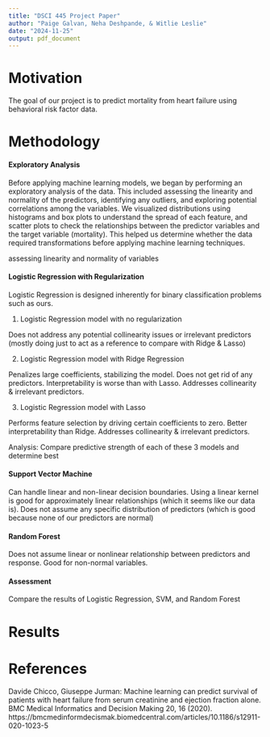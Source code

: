 ```yaml
---
title: "DSCI 445 Project Paper"
author: "Paige Galvan, Neha Deshpande, & Witlie Leslie"
date: "2024-11-25"
output: pdf_document
---
```


# Motivation

The goal of our project is to predict mortality from heart failure using behavioral risk factor data.

# Methodology

#### Exploratory Analysis 

Before applying machine learning models, we began by performing an exploratory analysis of the data. This 
included assessing the linearity and normality of the predictors, identifying any outliers, and exploring 
potential correlations among the variables. We visualized distributions using histograms and box plots to 
understand the spread of each feature, and scatter plots to check the relationships between the predictor 
variables and the target variable (mortality). This helped us determine whether the data required 
transformations before applying machine learning techniques.


assessing linearity and normality of variables

#### Logistic Regression with Regularization

Logistic Regression is designed inherently for binary classification problems such as ours. 

1. Logistic Regression model with no regularization

Does not address any potential collinearity issues or irrelevant predictors (mostly doing just to act as a reference to compare with Ridge & Lasso)

2. Logistic Regression model with Ridge Regression

Penalizes large coefficients, stabilizing the model. Does not get rid of any predictors. Interpretability is worse than with Lasso. Addresses collinearity & irrelevant predictors.

3. Logistic Regression model with Lasso

Performs feature selection by driving certain coefficients to zero. Better interpretability than Ridge. Addresses collinearity & irrelevant predictors.

Analysis: Compare predictive strength of each of these 3 models and determine best

#### Support Vector Machine

Can handle linear and non-linear decision boundaries. Using a linear kernel is good for approximately linear relationships (which it seems like our data is). Does not assume any specific distribution of predictors (which is good because none of our predictors are normal) 



#### Random Forest

Does not assume linear or nonlinear relationship between predictors and response. Good for non-normal variables.

#### Assessment

Compare the results of Logistic Regression, SVM, and Random Forest

# Results

# References

Davide Chicco, Giuseppe Jurman: Machine learning can predict survival of patients with heart failure from serum creatinine and ejection fraction alone. BMC Medical Informatics and Decision Making 20, 16 (2020). https://bmcmedinformdecismak.biomedcentral.com/articles/10.1186/s12911-020-1023-5 
